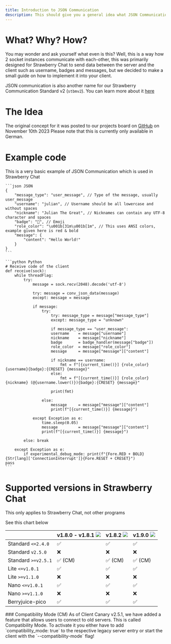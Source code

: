 ```yaml
---
title: Introduction to JSON Communication
description: This should give you a general idea what JSON Communication is about
---
```


# What? Why? How?
You may wonder and ask yourself what even is this? Well, this is a way how 2 socket instances communicate with
each-other, this was primarily designed for Strawberry Chat to send data between the server and the client such as
username, badges and messages, but we decided to make a small guide on how to implement it into your client.

<Tip>JSON communication is also another name for our Strawberry Communication Standard v2 (`stbmv2`). You can learn more about it [here](/stbchat/stbm)</Tip>

# The Idea
The original concept for it was posted to our projects board on [GitHub](https://github.com/orgs/Strawberry-Foundations/projects/1?pane=issue&itemId=44311144) on November 10th 2023
Please note that this is currently only available in German.

# Example code

<Info> This is a very basic example of JSON Communication which is used in Strawberry Chat </Info>

<CodeGroup>

    ```json JSON
    {
        "message_type": "user_message", // Type of the message, usually user_message
        "username": "julian", // Username should be all lowercase and without spaces
        "nickname": "Julian The Great", // Nicknames can contain any UTF-8 character and spaces
        "badge": "👑", // Emoji
        "role_color": "\u001b[31m\u001b[1m", // This uses ANSI colors, example given here is red & bold
        "message": {
            "content": "Hello World!"
        }
    }
    ```

    ```python Python
    # Receive code of the client
    def receive(sock):
        while threadFlag:
            try:
                message = sock.recv(2048).decode('utf-8')

                try: message = conv_json_data(message)
                except: message = message

                if message:
                    try:
                        try: message_type = message["message_type"]
                        except: message_type = "unknown"

                        if message_type == "user_message":
                        username    = message["username"]
                        nickname    = message["nickname"]
                        badge       = badge_handler(message["badge"])
                        role_color  = message["role_color"]
                        message     = message["message"]["content"]

                        if nickname == username:
                            fmt = f"[{current_time()}] {role_color}{username}{badge}:{CRESET} {message}"
                        else:
                            fmt = f"[{current_time()}] {role_color}{nickname} (@{username.lower()}){badge}:{CRESET} {message}"

                        print(fmt)

                    else:
                        message     = message["message"]["content"]
                        print(f"[{current_time()}] {message}")

                except Exception as e:
                    time.sleep(0.05)
                    message         = message["message"]["content"]
                    print(f"[{current_time()}] {message}")

            else: break

        except Exception as e:
            if experimental_debug_mode: print(f"{Fore.RED + BOLD}{Str[lang]['ConnectionInterrupt']}{Fore.RESET + CRESET}")
    pass
    ```

</CodeGroup>

# Supported versions in Strawberry Chat

<Warning>
    This only applies to Strawberry Chat, not other programs
</Warning>



See this chart below

|                     | v1.8.0 - v1.8.1 ![](https://img.shields.io/badge/Legacy-green) | v1.8.2 ![](https://img.shields.io/badge/Stable-success) | v1.9.0 ![](https://img.shields.io/badge/Canary-yellow) |
|---------------------|----------------------------------------------------------------|---------------------------------------------------------|--------------------------------------------------------|
| Standard `<=2.4.0`  | ✅                                                            | ✅                                                      | ✅                                                    | 
| Standard `v2.5.0`   | ❌                                                            | ❌                                                      | ❌                                                    | 
| Standard `>=v2.5.1` | ✅ (CM)                                                       | ✅ (CM)                                                 | ✅ (CM)                                               | 
| Lite `<=v1.0.1`     | ✅                                                            | ✅                                                      | ✅                                                    | 
| Lite `>=v1.1.0`     | ❌                                                            | ❌                                                      | ❌                                                    | 
| Nano `<=v1.0.1`     | ✅                                                            | ✅                                                      | ✅                                                    | 
| Nano `>=v1.1.0`     | ❌                                                            | ❌                                                      | ❌                                                    | 
| Berryjuice-pico     | ✅                                                            | ✅                                                      | ✅                                                    | 

<Tip>
    ### Compatibility Mode (CM)
    As of Client Canary v2.5.1, we have added a feature that allows users to connect to old servers.
    This is called Compatibility Mode. To activate it you either have to add `compatibility_mode: true` to the respective legacy server entry or start the client with the `--compatibility-mode` flag!
</Tip>
